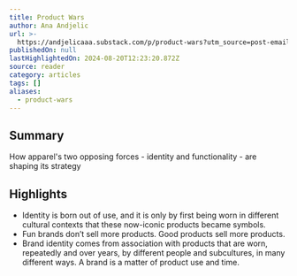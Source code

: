 ```yaml
---
title: Product Wars
author: Ana Andjelic
url: >-
  https://andjelicaaa.substack.com/p/product-wars?utm_source=post-email-title&publication_id=18831&post_id=145575121&utm_campaign=email-post-title&isFreemail=false&r=og9hp&triedRedirect=true&utm_medium=email
publishedOn: null
lastHighlightedOn: 2024-08-20T12:23:20.872Z
source: reader
category: articles
tags: []
aliases:
  - product-wars
---
```

## Summary

How apparel's two opposing forces - identity and functionality - are shaping its strategy

## Highlights
- Identity is born out of use, and it is only by first being worn in different cultural contexts that these now-iconic products became symbols.
- Fun brands don’t sell more products. Good products sell more products.
- Brand identity comes from association with products that are worn, repeatedly and over years, by different people and subcultures, in many different ways. A brand is a matter of product use and time.
